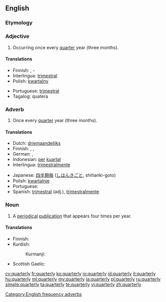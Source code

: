 ==English==

===Etymology===
{{suffix|quarter|ly}}

===Adjective===
{{en-adj|-}}

# Occurring once every [[quarter]] year (three months).

====Translations====
{{trans-top|Occurring once every quarter year}}
* Finnish: {{t-|fi|neljännesvuosittainen}}, {{t-|fi|neljännesvuosi}}-
* Interlingua: [[trimestral]]
* Polish: [[kwartalny]] {{m}}
{{trans-mid}}
* Portuguese: [[trimestral]] {{m|f}}
* Tagalog: quatera
{{trans-bottom}}

===Adverb===
{{en-adv|-}}

# Once every [[quarter]] year (three months).

====Translations====
{{trans-top|Once every quarter year}}
* Dutch: [[driemaandelijks]]
* Finnish: {{t-|fi|neljännesvuosittain}}, {{t-|fi|neljänneksittäin}}, {{t-|fi|vuosineljänneksittäin}}
* German: {{t+|de|vierteljährlich}}, {{t+|de|quartalsweise}}
* Indonesian: [[per]] [[kuartal]]
* Interlingua: [[trimestralmente]]
{{trans-mid}}
* Japanese: [[四半期毎]] ([[しはんきごと]], shihanki-goto)
* Polish: [[kwartalnie]]
* Portuguese: {{t-|pt|trimestralmente}}
* Spanish: [[trimestral]] (adj.), [[trimestralmente]]
{{trans-bottom}}

===Noun===
{{en-noun|quarterlies}}

# A [[periodical]] [[publication]] that appears four times per year.

====Translations====
{{trans-top|periodical publication}}
* Finnish: {{t-|fi|neljännesvuosijulkaisu}}
* Kurdish:
*: Kurmanji: {{t-|kmr|kovara sêmehî|f}}
{{trans-mid}}
* Scottish Gaelic: {{t-|gd|ràitheachan|m}}
{{trans-bottom}}

[[Category:English frequency adverbs]]

[[cy:quarterly]]
[[fr:quarterly]]
[[ko:quarterly]]
[[io:quarterly]]
[[id:quarterly]]
[[it:quarterly]]
[[hu:quarterly]]
[[ml:quarterly]]
[[my:quarterly]]
[[ja:quarterly]]
[[pl:quarterly]]
[[ru:quarterly]]
[[simple:quarterly]]
[[ta:quarterly]]
[[te:quarterly]]
[[vi:quarterly]]
[[zh:quarterly]]